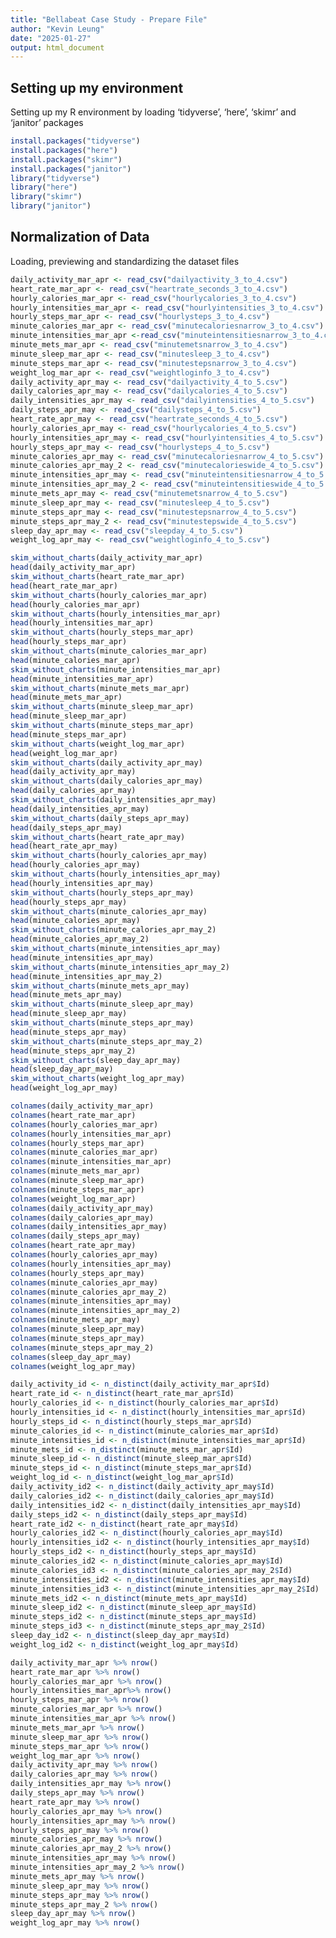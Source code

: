 ---
title: "Bellabeat Case Study - Prepare File"
author: "Kevin Leung"
date: "2025-01-27"
output: html_document
---

## Setting up my environment

Setting up my R environment by loading 'tidyverse', 'here', 'skimr' and 'janitor' packages

```{r loading packages}
install.packages("tidyverse")
install.packages("here")
install.packages("skimr")
install.packages("janitor")
library("tidyverse")
library("here")
library("skimr")
library("janitor")
```

## Normalization of Data

Loading, previewing and standardizing the dataset files

```{r reading dataset files}
daily_activity_mar_apr <- read_csv("dailyactivity_3_to_4.csv")
heart_rate_mar_apr <- read_csv("heartrate_seconds_3_to_4.csv")
hourly_calories_mar_apr <- read_csv("hourlycalories_3_to_4.csv")
hourly_intensities_mar_apr <- read_csv("hourlyintensities_3_to_4.csv")
hourly_steps_mar_apr <- read_csv("hourlysteps_3_to_4.csv")
minute_calories_mar_apr <- read_csv("minutecaloriesnarrow_3_to_4.csv")
minute_intensities_mar_apr <-read_csv("minuteintensitiesnarrow_3_to_4.csv")
minute_mets_mar_apr <- read_csv("minutemetsnarrow_3_to_4.csv")
minute_sleep_mar_apr <- read_csv("minutesleep_3_to_4.csv")
minute_steps_mar_apr <- read_csv("minutestepsnarrow_3_to_4.csv")
weight_log_mar_apr <- read_csv("weightloginfo_3_to_4.csv")
daily_activity_apr_may <- read_csv("dailyactivity_4_to_5.csv")
daily_calories_apr_may <- read_csv("dailycalories_4_to_5.csv")
daily_intensities_apr_may <- read_csv("dailyintensities_4_to_5.csv")
daily_steps_apr_may <- read_csv("dailysteps_4_to_5.csv")
heart_rate_apr_may <- read_csv("heartrate_seconds_4_to_5.csv")
hourly_calories_apr_may <- read_csv("hourlycalories_4_to_5.csv")
hourly_intensities_apr_may <- read_csv("hourlyintensities_4_to_5.csv")
hourly_steps_apr_may <- read_csv("hourlysteps_4_to_5.csv")
minute_calories_apr_may <- read_csv("minutecaloriesnarrow_4_to_5.csv")
minute_calories_apr_may_2 <- read_csv("minutecalorieswide_4_to_5.csv")
minute_intensities_apr_may <- read_csv("minuteintensitiesnarrow_4_to_5.csv")
minute_intensities_apr_may_2 <- read_csv("minuteintensitieswide_4_to_5.csv")
minute_mets_apr_may <- read_csv("minutemetsnarrow_4_to_5.csv")
minute_sleep_apr_may <- read_csv("minutesleep_4_to_5.csv")
minute_steps_apr_may <- read_csv("minutestepsnarrow_4_to_5.csv")
minute_steps_apr_may_2 <- read_csv("minutestepswide_4_to_5.csv")
sleep_day_apr_may <- read_csv("sleepday_4_to_5.csv")
weight_log_apr_may <- read_csv("weightloginfo_4_to_5.csv")
```

```{r previewing data for n_missing values}
skim_without_charts(daily_activity_mar_apr)
head(daily_activity_mar_apr)
skim_without_charts(heart_rate_mar_apr)
head(heart_rate_mar_apr)
skim_without_charts(hourly_calories_mar_apr)
head(hourly_calories_mar_apr)
skim_without_charts(hourly_intensities_mar_apr)
head(hourly_intensities_mar_apr)
skim_without_charts(hourly_steps_mar_apr)
head(hourly_steps_mar_apr)
skim_without_charts(minute_calories_mar_apr)
head(minute_calories_mar_apr)
skim_without_charts(minute_intensities_mar_apr)
head(minute_intensities_mar_apr)
skim_without_charts(minute_mets_mar_apr)
head(minute_mets_mar_apr)
skim_without_charts(minute_sleep_mar_apr)
head(minute_sleep_mar_apr)
skim_without_charts(minute_steps_mar_apr)
head(minute_steps_mar_apr)
skim_without_charts(weight_log_mar_apr)
head(weight_log_mar_apr)
skim_without_charts(daily_activity_apr_may)
head(daily_activity_apr_may)
skim_without_charts(daily_calories_apr_may)
head(daily_calories_apr_may)
skim_without_charts(daily_intensities_apr_may)
head(daily_intensities_apr_may)
skim_without_charts(daily_steps_apr_may)
head(daily_steps_apr_may)
skim_without_charts(heart_rate_apr_may)
head(heart_rate_apr_may)
skim_without_charts(hourly_calories_apr_may)
head(hourly_calories_apr_may)
skim_without_charts(hourly_intensities_apr_may)
head(hourly_intensities_apr_may)
skim_without_charts(hourly_steps_apr_may)
head(hourly_steps_apr_may)
skim_without_charts(minute_calories_apr_may)
head(minute_calories_apr_may)
skim_without_charts(minute_calories_apr_may_2)
head(minute_calories_apr_may_2)
skim_without_charts(minute_intensities_apr_may)
head(minute_intensities_apr_may)
skim_without_charts(minute_intensities_apr_may_2)
head(minute_intensities_apr_may_2)
skim_without_charts(minute_mets_apr_may)
head(minute_mets_apr_may)
skim_without_charts(minute_sleep_apr_may)
head(minute_sleep_apr_may)
skim_without_charts(minute_steps_apr_may)
head(minute_steps_apr_may)
skim_without_charts(minute_steps_apr_may_2)
head(minute_steps_apr_may_2)
skim_without_charts(sleep_day_apr_may)
head(sleep_day_apr_may)
skim_without_charts(weight_log_apr_may)
head(weight_log_apr_may)
```

```{r previewing column relationships}
colnames(daily_activity_mar_apr)
colnames(heart_rate_mar_apr)
colnames(hourly_calories_mar_apr)
colnames(hourly_intensities_mar_apr)
colnames(hourly_steps_mar_apr)
colnames(minute_calories_mar_apr)
colnames(minute_intensities_mar_apr)
colnames(minute_mets_mar_apr)
colnames(minute_sleep_mar_apr)
colnames(minute_steps_mar_apr)
colnames(weight_log_mar_apr)
colnames(daily_activity_apr_may)
colnames(daily_calories_apr_may)
colnames(daily_intensities_apr_may)
colnames(daily_steps_apr_may)
colnames(heart_rate_apr_may)
colnames(hourly_calories_apr_may)
colnames(hourly_intensities_apr_may)
colnames(hourly_steps_apr_may)
colnames(minute_calories_apr_may)
colnames(minute_calories_apr_may_2)
colnames(minute_intensities_apr_may)
colnames(minute_intensities_apr_may_2)
colnames(minute_mets_apr_may)
colnames(minute_sleep_apr_may)
colnames(minute_steps_apr_may)
colnames(minute_steps_apr_may_2)
colnames(sleep_day_apr_may)
colnames(weight_log_apr_may)
```

```{r identifying number of unique ids}
daily_activity_id <- n_distinct(daily_activity_mar_apr$Id)
heart_rate_id <- n_distinct(heart_rate_mar_apr$Id)
hourly_calories_id <- n_distinct(hourly_calories_mar_apr$Id)
hourly_intensities_id <- n_distinct(hourly_intensities_mar_apr$Id)
hourly_steps_id <- n_distinct(hourly_steps_mar_apr$Id)
minute_calories_id <- n_distinct(minute_calories_mar_apr$Id)
minute_intensities_id <- n_distinct(minute_intensities_mar_apr$Id)
minute_mets_id <- n_distinct(minute_mets_mar_apr$Id)
minute_sleep_id <- n_distinct(minute_sleep_mar_apr$Id)
minute_steps_id <- n_distinct(minute_steps_mar_apr$Id)
weight_log_id <- n_distinct(weight_log_mar_apr$Id)
daily_activity_id2 <- n_distinct(daily_activity_apr_may$Id)
daily_calories_id2 <- n_distinct(daily_calories_apr_may$Id)
daily_intensities_id2 <- n_distinct(daily_intensities_apr_may$Id)
daily_steps_id2 <- n_distinct(daily_steps_apr_may$Id)
heart_rate_id2 <- n_distinct(heart_rate_apr_may$Id)
hourly_calories_id2 <- n_distinct(hourly_calories_apr_may$Id)
hourly_intensities_id2 <- n_distinct(hourly_intensities_apr_may$Id)
hourly_steps_id2 <- n_distinct(hourly_steps_apr_may$Id)
minute_calories_id2 <- n_distinct(minute_calories_apr_may$Id)
minute_calories_id3 <- n_distinct(minute_calories_apr_may_2$Id)
minute_intensities_id2 <- n_distinct(minute_intensities_apr_may$Id)
minute_intensities_id3 <- n_distinct(minute_intensities_apr_may_2$Id)
minute_mets_id2 <- n_distinct(minute_mets_apr_may$Id)
minute_sleep_id2 <- n_distinct(minute_sleep_apr_may$Id)
minute_steps_id2 <- n_distinct(minute_steps_apr_may$Id)
minute_steps_id3 <- n_distinct(minute_steps_apr_may_2$Id)
sleep_day_id2 <- n_distinct(sleep_day_apr_may$Id)
weight_log_id2 <- n_distinct(weight_log_apr_may$Id)
```

```{r identifying number of observations}
daily_activity_mar_apr %>% nrow()
heart_rate_mar_apr %>% nrow()
hourly_calories_mar_apr %>% nrow()
hourly_intensities_mar_apr%>% nrow()
hourly_steps_mar_apr %>% nrow()
minute_calories_mar_apr %>% nrow()
minute_intensities_mar_apr %>% nrow()
minute_mets_mar_apr %>% nrow()
minute_sleep_mar_apr %>% nrow()
minute_steps_mar_apr %>% nrow()
weight_log_mar_apr %>% nrow()
daily_activity_apr_may %>% nrow()
daily_calories_apr_may %>% nrow()
daily_intensities_apr_may %>% nrow()
daily_steps_apr_may %>% nrow()
heart_rate_apr_may %>% nrow()
hourly_calories_apr_may %>% nrow()
hourly_intensities_apr_may %>% nrow()
hourly_steps_apr_may %>% nrow()
minute_calories_apr_may %>% nrow()
minute_calories_apr_may_2 %>% nrow()
minute_intensities_apr_may %>% nrow()
minute_intensities_apr_may_2 %>% nrow()
minute_mets_apr_may %>% nrow()
minute_sleep_apr_may %>% nrow()
minute_steps_apr_may %>% nrow()
minute_steps_apr_may_2 %>% nrow()
sleep_day_apr_may %>% nrow()
weight_log_apr_may %>% nrow()
```
